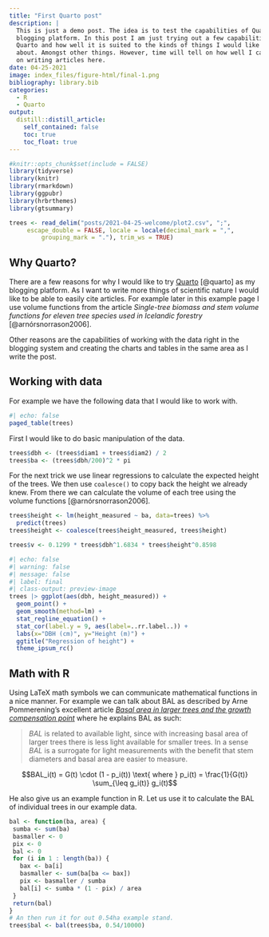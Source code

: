 ```yaml
---
title: "First Quarto post"
description: |
  This is just a demo post. The idea is to test the capabilities of Quarto as a
  blogging platform. In this post I am just trying out a few capabilities of
  Quarto and how well it is suited to the kinds of things I would like to write
  about. Amongst other things. However, time will tell on how well I can focus
  on writing articles here.
date: 04-25-2021
image: index_files/figure-html/final-1.png
bibliography: library.bib
categories:
  - R
  - Quarto
output:
  distill::distill_article:
    self_contained: false
    toc: true
    toc_float: true
---
```


```r
#knitr::opts_chunk$set(include = FALSE)
library(tidyverse)
library(knitr)
library(rmarkdown)
library(ggpubr)
library(hrbrthemes)
library(gtsummary)

trees <- read_delim("posts/2021-04-25-welcome/plot2.csv", ";", 
     escape_double = FALSE, locale = locale(decimal_mark = ",", 
         grouping_mark = "."), trim_ws = TRUE)
```

## Why Quarto?

There are a few reasons for why I would like to try
[Quarto](https://quarto.org) [@quarto] as my blogging platform. As I want to
write more things of scientific nature I would like to be able to easily cite
articles. For example later in this example page I use volume functions from
the article *Single-tree biomass and stem volume functions for eleven tree
species used in Icelandic forestry* [@arnórsnorrason2006].

Other reasons are the capabilities of working with the data right in the
blogging system and creating the charts and tables in the same area as I write
the post.

## Working with data

For example we have the following data that I would like to work with.

```r
#| echo: false
paged_table(trees)
```

First I would like to do basic manipulation of the data.

```r
trees$dbh <- (trees$diam1 + trees$diam2) / 2
trees$ba <- (trees$dbh/200)^2 * pi
```

For the next trick we use linear regressions to calculate the expected height
of the trees. We then use `coalesce()` to copy back the height we already knew.
From there we can calculate the volume of each tree using the volume functions
[@arnórsnorrason2006].

```r
trees$height <- lm(height_measured ~ ba, data=trees) %>% 
  predict(trees)
trees$height <- coalesce(trees$height_measured, trees$height)

trees$v <- 0.1299 * trees$dbh^1.6834 * trees$height^0.8598
```

```r
#| echo: false
#| warning: false
#| message: false
#| label: final
#| class-output: preview-image
trees |> ggplot(aes(dbh, height_measured)) + 
  geom_point() +
  geom_smooth(method=lm) +
  stat_regline_equation() +
  stat_cor(label.y = 9, aes(label=..rr.label..)) +
  labs(x="DBH (cm)", y="Height (m)") +
  ggtitle("Regression of height") +
  theme_ipsum_rc()
```

## Math with R

Using LaTeX math symbols we can communicate mathematical functions in a nice
manner. For example we can talk about BAL as described by Arne Pommerening's
excellent article [*Basal area in larger trees and the growth compensation
point*](https://blogg.slu.se/forest-biometrics/2017/05/26/basal-area-in-larger-trees-and-the-growth-compensation-point/)
where he explains BAL as such:

> *BAL* is related to available light, since with increasing basal area of
> larger trees there is less light available for smaller trees. In a sense
> *BAL* is a surrogate for light measurements with the benefit that stem
> diameters and basal area are easier to measure.

$$BAL_i(t) = G(t) \cdot (1 - p_i(t)) \text{ where } p_i(t) = \frac{1}{G(t)} \sum_{\leq g_i(t)} g_i(t)$$

He also give us an example function in R. Let us use it to calculate the BAL of
individual trees in our example data.

```r
bal <- function(ba, area) {
 sumba <- sum(ba)
 basmaller <- 0
 pix <- 0
 bal <- 0
 for (i in 1 : length(ba)) {
   bax <- ba[i]
   basmaller <- sum(ba[ba <= bax])
   pix <- basmaller / sumba
   bal[i] <- sumba * (1 - pix) / area
 }
 return(bal)
}
# An then run it for out 0.54ha example stand.
trees$bal <- bal(trees$ba, 0.54/10000)
```
